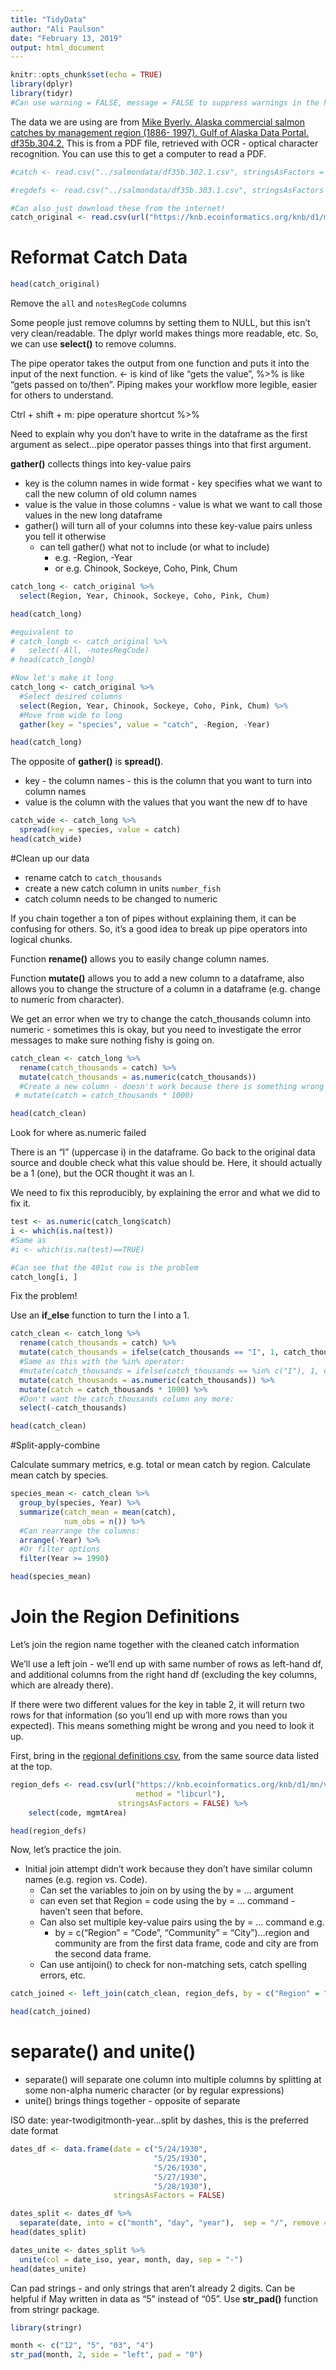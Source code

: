 ```yaml
---
title: "TidyData"
author: "Ali Paulson"
date: "February 13, 2019"
output: html_document
---
```


```r
knitr::opts_chunk$set(echo = TRUE)
library(dplyr)
library(tidyr)
#Can use warning = FALSE, message = FALSE to suppress warnings in the html output
```


The data we are using are from [Mike Byerly. Alaska commercial salmon catches by management region (1886- 1997). Gulf of Alaska Data Portal. df35b.304.2.](https://knb.ecoinformatics.org/knb/d1/mn/v2/object/df35b.302.1) This is from a PDF file, retrieved with OCR - optical character recognition. You can use this to get a computer to read a PDF. 

```r
#catch <- read.csv("../salmondata/df35b.302.1.csv", stringsAsFactors = FALSE)

#regdefs <- read.csv("../salmondata/df35b.303.1.csv", stringsAsFactors = FALSE)

#Can also just download these from the internet!
catch_original <- read.csv(url("https://knb.ecoinformatics.org/knb/d1/mn/v2/object/df35b.302.1", method = "libcurl"), stringsAsFactors = FALSE)
```

# Reformat Catch Data

```r
head(catch_original)
```

Remove the `all` and `notesRegCode` columns

Some people just remove columns by setting them to NULL, but this isn't very clean/readable.  The dplyr world makes things more readable, etc. So, we can use **select()** to remove columns. 

The pipe operator takes the output from one function and puts it into the input of the next function. <- is kind of like "gets the value", %>% is like "gets passed on to/then". Piping makes your workflow more legible, easier for others to understand. 

Ctrl + shift + m: pipe operature shortcut %>% 

Need to explain why you don't have to write in the dataframe as the first argument as select...pipe operator passes things into that first argument. 

**gather()** collects things into key-value pairs

* key is the column names in wide format - key specifies what we want to call the new column of old column names
* value is the value in those columns - value is what we want to call those values in the new long dataframe
* gather() will turn all of your columns into these key-value pairs unless you tell it otherwise
    + can tell gather() what not to include (or what to include)
        + e.g. -Region, -Year
        + or e.g. Chinook, Sockeye, Coho, Pink, Chum

```r

catch_long <- catch_original %>% 
  select(Region, Year, Chinook, Sockeye, Coho, Pink, Chum)

head(catch_long)

#equivalent to
# catch_longb <- catch_original %>% 
#   select(-All, -notesRegCode)
# head(catch_longb)

#Now let's make it long
catch_long <- catch_original %>% 
  #Select desired columns
  select(Region, Year, Chinook, Sockeye, Coho, Pink, Chum) %>% 
  #Move from wide to long
  gather(key = "species", value = "catch", -Region, -Year)

head(catch_long)
```


The opposite of **gather()** is **spread()**. 

* key - the column names - this is the column that you want to turn into column names  
* value is the column with the values that you want the new df to have

```r
catch_wide <- catch_long %>% 
  spread(key = species, value = catch)
head(catch_wide)

```


#Clean up our data

* rename catch to `catch_thousands`
* create a new catch column in units `number_fish`
* catch column needs to be changed to numeric

If you chain together a ton of pipes without explaining them, it can be confusing for others.  So, it's a good idea to break up pipe operators into logical chunks. 

Function **rename()** allows you to easily change column names. 

Function **mutate()** allows you to add a new column to a dataframe, also allows you to change the structure of a column in a dataframe (e.g. change to numeric from character). 

We get an error when we try to change the catch_thousands column into numeric - sometimes this is okay, but you need to investigate the error messages to make sure nothing fishy is going on. 

```r
catch_clean <- catch_long %>% 
  rename(catch_thousands = catch) %>% 
  mutate(catch_thousands = as.numeric(catch_thousands))
  #Create a new column - doesn't work because there is something wrong in the catch_thousands column
 # mutate(catch = catch_thousands * 1000)

head(catch_clean)
```
 
 Look for where as.numeric failed
 
There is an "I" (uppercase i) in the dataframe. Go back to the original data source and double check what this value should be.  Here, it should actually be a 1 (one), but the OCR thought it was an I. 

We need to fix this reproducibly, by explaining the error and what we did to fix it. 

```r
test <- as.numeric(catch_long$catch)
i <- which(is.na(test))
#Same as 
#i <- which(is.na(test)==TRUE)

#Can see that the 401st row is the problem
catch_long[i, ]


```


Fix the problem!

Use an **if_else** function to turn the I into a 1.  

```r
catch_clean <- catch_long %>% 
  rename(catch_thousands = catch) %>% 
  mutate(catch_thousands = ifelse(catch_thousands == "I", 1, catch_thousands)) %>% 
  #Same as this with the %in% operator: 
  #mutate(catch_thousands = ifelse(catch_thousands == %in% c("I"), 1, catch_thousands)) %>% 
  mutate(catch_thousands = as.numeric(catch_thousands)) %>% 
  mutate(catch = catch_thousands * 1000) %>% 
  #Don't want the catch_thousands column any more: 
  select(-catch_thousands)

head(catch_clean)
```


#Split-apply-combine

Calculate summary metrics, e.g. total or mean catch by region. Calculate mean catch by species. 

```r
species_mean <- catch_clean %>% 
  group_by(species, Year) %>% 
  summarize(catch_mean = mean(catch), 
            num_obs = n()) %>% 
  #Can rearrange the columns: 
  arrange(-Year) %>% 
  #Or filter options
  filter(Year >= 1990)

head(species_mean)
```

# Join the Region Definitions 
Let's join the region name together with the cleaned catch information

We'll use a left join - we'll end up with same number of rows as left-hand df, and additional columns from the right hand df (excluding the key columns, which are already there).  

If there were two different values for the key in table 2, it will return two rows for that information (so you'll end up with more rows than you expected). This means something might be wrong and you need to look it up.  


First, bring in the [regional definitions csv]("https://knb.ecoinformatics.org/knb/d1/mn/v2/object/df35b.303.1""), from the same source data listed at the top. 

```r
region_defs <- read.csv(url("https://knb.ecoinformatics.org/knb/d1/mn/v2/object/df35b.303.1",
                            method = "libcurl"),
                        stringsAsFactors = FALSE) %>% 
    select(code, mgmtArea)

head(region_defs)
```

Now, let's practice the join. 

* Initial join attempt didn't work because they don't have similar column names (e.g. region vs. Code). 
    + Can set the variables to join on by using the by = ... argument
    + can even set that Region = code using the by = ... command - haven't seen that before. 
    + Can also set multiple key-value pairs using the by = ... command e.g.
        + by = c("Region" = "Code", "Community" = "City")...region and community are from the first data frame, code and city are from the second data frame.  
    + Can use antijoin() to check for non-matching sets, catch spelling errors, etc. 

```r
catch_joined <- left_join(catch_clean, region_defs, by = c("Region" = "code"))

head(catch_joined)
```


# separate() and unite()

* separate() will separate one column into multiple columns by splitting at some non-alpha numeric character (or by regular expressions)
* unite() brings things together - opposite of separate


ISO date: year-twodigitmonth-year...split by dashes, this is the preferred date format
```r
dates_df <- data.frame(date = c("5/24/1930",
                                "5/25/1930",
                                "5/26/1930",
                                "5/27/1930",
                                "5/28/1930"),
                       stringsAsFactors = FALSE)

dates_split <- dates_df %>% 
  separate(date, into = c("month", "day", "year"),  sep = "/", remove = F)
head(dates_split)

dates_unite <- dates_split %>% 
  unite(col = date_iso, year, month, day, sep = "-")
head(dates_unite)
```

Can pad strings - and only strings that aren't already 2 digits. Can be helpful if May written in data as "5" instead of "05".  Use **str_pad()** function from stringr package. 

```r
library(stringr)

month <- c("12", "5", "03", "4")
str_pad(month, 2, side = "left", pad = "0")
```

